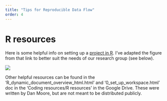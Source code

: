 ```yaml
---
title: "Tips for Reproducible Data Flow"
order: 4
---
```


# R resources
Here is some helpful info on setting up a <a href="https://www.r-bloggers.com/2020/01/rstudio-projects-and-working-directories-a-beginners-guide/">project in R</a>. I've adapted the figure from that link to better suit the needs of our research group (see below).

![](./images/ReproducibleFlow.png){fig-align="center"}

Other helpful resources can be found in the 'R_dynamic_document_overview_html.html' and '0_set_up_workspace.html' doc in the 'Coding resources/R resources' in the Google Drive. These were written by Dan Moore, but are not meant to be distributed publicly. 

